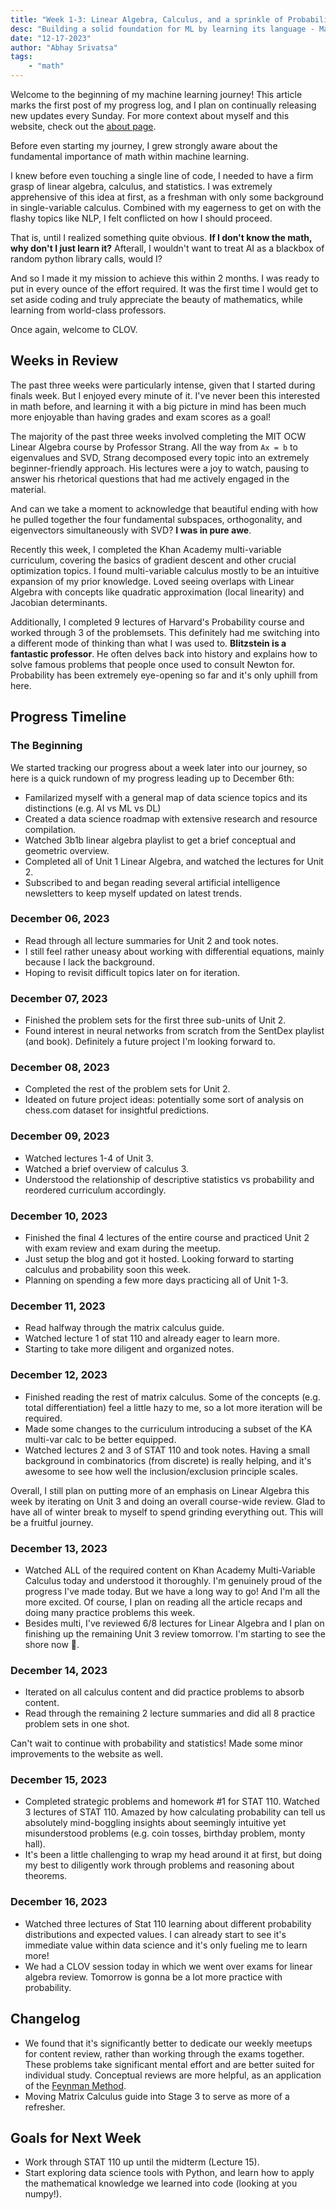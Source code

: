 ```yaml
---
title: "Week 1-3: Linear Algebra, Calculus, and a sprinkle of Probability"
desc: "Building a solid foundation for ML by learning its language - Mathematics"
date: "12-17-2023"
author: "Abhay Srivatsa"
tags:
    - "math"
---
```


Welcome to the beginning of my machine learning journey! This article marks the first post of my progress log, and I plan on continually releasing new updates every Sunday. For more context about myself and this website, check out the [about page](https://clovlog.com/about).

Before even starting my journey, I grew strongly aware about the fundamental importance of math within machine learning. 

I knew before even touching a single line of code, I needed to have a firm grasp of linear algebra, calculus, and statistics. I was extremely apprehensive of this idea at first, as a freshman with only some background in single-variable calculus. Combined with my eagerness to get on with the flashy topics like NLP, I felt conflicted on how I should proceed.

That is, until I realized something quite obvious. **If I don't know the math, why don't I just learn it?** Afterall, I wouldn't want to treat AI as a blackbox of random python library calls, would I? 

And so I made it my mission to achieve this within 2 months. I was ready to put in every ounce of the effort required. It was the first time I would get to set aside coding and truly appreciate the beauty of mathematics, while learning from world-class professors.

Once again, welcome to CLOV.

## Weeks in Review

The past three weeks were particularly intense, given that I started during finals week. But I enjoyed every minute of it. I've never been this interested in math before, and learning it with a big picture in mind has been much more enjoyable than having grades and exam scores as a goal!

The majority of the past three weeks involved completing the MIT OCW Linear Algebra course by Professor Strang. All the way from `Ax = b` to eigenvalues and SVD, Strang decomposed every topic into an extremely beginner-friendly approach. His lectures were a joy to watch, pausing to answer his rhetorical questions that had me actively engaged in the material. 

And can we take a moment to acknowledge that beautiful ending with how he pulled together the four fundamental subspaces, orthogonality, and eigenvectors simultaneously with SVD? **I was in pure awe**.

Recently this week, I completed the Khan Academy multi-variable curriculum, covering the basics of gradient descent and other crucial optimization topics. I found multi-variable calculus mostly to be an intuitive expansion of my prior knowledge. Loved seeing overlaps with Linear Algebra with concepts like quadratic approximation (local linearity) and Jacobian determinants. 

Additionally, I completed 9 lectures of Harvard's Probability course and worked through 3 of the problemsets. This definitely had me switching into a different mode of thinking than what I was used to. **Blitzstein is a fantastic professor**. He often delves back into history and explains how to solve famous problems that people once used to consult Newton for. Probability has been extremely eye-opening so far and it's only uphill from here.

## Progress Timeline

### The Beginning

We started tracking our progress about a week later into our journey, so here is a quick rundown of my progress leading up to December 6th:

- Familarized myself with a general map of data science topics and its distinctions (e.g. AI vs ML vs DL)
- Created a data science roadmap with extensive research and resource compilation.
- Watched 3b1b linear algebra playlist to get a brief conceptual and geometric overview.
- Completed all of Unit 1 Linear Algebra, and watched the lectures for Unit 2.
- Subscribed to and began reading several artificial intelligence newsletters to keep myself updated on latest trends.

### December 06, 2023

- Read through all lecture summaries for Unit 2 and took notes. 
- I still feel rather uneasy about working with differential equations, mainly because I lack the background. 
- Hoping to revisit difficult topics later on for iteration.

### December 07, 2023

- Finished the problem sets for the first three sub-units of Unit 2.
- Found interest in neural networks from scratch from the SentDex playlist (and book). Definitely a future project I'm looking forward to.

### December 08, 2023

- Completed the rest of the problem sets for Unit 2. 
- Ideated on future project ideas: potentially some sort of analysis on chess.com dataset for insightful predictions.

### December 09, 2023

- Watched lectures 1-4 of Unit 3. 
- Watched a brief overview of calculus 3. 
- Understood the relationship of descriptive statistics vs probability and reordered curriculum accordingly.

### December 10, 2023

- Finished the final 4 lectures of the entire course and practiced Unit 2 with exam review and exam during the meetup. 
- Just setup the blog and got it hosted. Looking forward to starting calculus and probability soon this week. 
- Planning on spending a few more days practicing all of Unit 1-3.

### December 11, 2023

- Read halfway through the matrix calculus guide. 
- Watched lecture 1 of stat 110 and already eager to learn more. 
- Starting to take more diligent and organized notes.

### December 12, 2023

- Finished reading the rest of matrix calculus. Some of the concepts (e.g. total differentiation) feel a little hazy to me, so a lot more iteration will be required.
- Made some changes to the curriculum introducing a subset of the KA multi-var calc to be better equipped.
- Watched lectures 2 and 3 of STAT 110 and took notes. Having a small background in combinatorics (from discrete) is really helping, and it's awesome to see how well the inclusion/exclusion principle scales. 
  
Overall, I still plan on putting more of an emphasis on Linear Algebra this week by iterating on Unit 3 and doing an overall course-wide review. Glad to have all of winter break to myself to spend grinding everything out. This will be a fruitful journey.

### December 13, 2023

- Watched ALL of the required content on Khan Academy Multi-Variable Calculus today and understood it thoroughly. I'm genuinely proud of the progress I've made today. But we have a long way to go! And I'm all the more excited. Of course, I plan on reading all the article recaps and doing many practice problems this week. 
- Besides multi, I've reviewed 6/8 lectures for Linear Algebra and I plan on finishing up the remaining Unit 3 review tomorrow. I'm starting to see the shore now 🫡.

### December 14, 2023

- Iterated on all calculus content and did practice problems to absorb content.
- Read through the remaining 2 lecture summaries and did all 8 practice problem sets in one shot. 
  
Can't wait to continue with probability and statistics! Made some minor improvements to the website as well.

### December 15, 2023

- Completed strategic problems and homework #1 for STAT 110. Watched 3 lectures of STAT 110. Amazed by how calculating probability can tell us absolutely mind-boggling insights about seemingly intuitive yet misunderstood problems (e.g. coin tosses, birthday problem, monty hall).
-  It's been a little challenging to wrap my head around it at first, but doing my best to diligently work through problems and reasoning about theorems.

### December 16, 2023

- Watched three lectures of Stat 110 learning about different probability distributions and expected values. I can already start to see it's immediate value within data science and it's only fueling me to learn more! 
- We had a CLOV session today in which we went over exams for linear algebra review. Tomorrow is gonna be a lot more practice with probability.

## Changelog

- We found that it's significantly better to dedicate our weekly meetups for content review, rather than working through the exams together. These problems take significant mental effort and are better suited for individual study. Conceptual reviews are more helpful, as an application of the [Feynman Method](https://www.csinow.edu/career-tips/the-feynman-technique-the-best-learning-method-youve-never-heard-of-before/).
- Moving Matrix Calculus guide into Stage 3 to serve as more of a refresher.

## Goals for Next Week

- Work through STAT 110 up until the midterm (Lecture 15).
- Start exploring data science tools with Python, and learn how to apply the mathematical knowledge we learned into code (looking at you numpy!).
